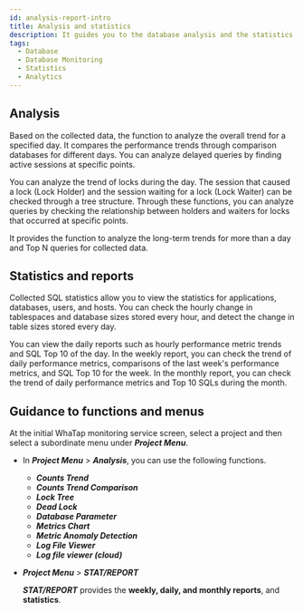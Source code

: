 ```yaml
---
id: analysis-report-intro
title: Analysis and statistics
description: It guides you to the database analysis and the statistics menu.
tags:
  - Database
  - Database Monitoring
  - Statistics
  - Analytics
---
```


<!-- 분석과 통계 / 애플리케이션 분석하기 -->

<!-- 분석 개요 필요 / 검토하기?-->

## Analysis

Based on the collected data, the function to analyze the overall trend for a specified day. It compares the performance trends through comparison databases for different days. You can analyze delayed queries by finding active sessions at specific points.

You can analyze the trend of locks during the day. The session that caused a lock (Lock Holder) and the session waiting for a lock (Lock Waiter) can be checked through a tree structure. Through these functions, you can analyze queries by checking the relationship between holders and waiters for locks that occurred at specific points.

It provides the function to analyze the long-term trends for more than a day and Top N queries for collected data.

## Statistics and reports

Collected SQL statistics allow you to view the statistics for applications, databases, users, and hosts. You can check the hourly change in tablespaces and database sizes stored every hour, and detect the change in table sizes stored every day.

You can view the daily reports such as hourly performance metric trends and SQL Top 10 of the day. In the weekly report, you can check the trend of daily performance metrics, comparisons of the last week's performance metrics, and SQL Top 10 for the week. In the monthly report, you can check the trend of daily performance metrics and Top 10 SQLs during the month.

## Guidance to functions and menus

At the initial WhaTap monitoring service screen, select a project and then select a subordinate menu under **_Project Menu_**. 

-   In **_Project Menu_** > **_Analysis_**, you can use the following functions.
    -   **_Counts Trend_**
    -   **_Counts Trend Comparison_**
    -   **_Lock Tree_**
    -   **_Dead Lock_**
    -   **_Database Parameter_**
    -   **_Metrics Chart_**
    -   **_Metric Anomaly Detection_**
    -   **_Log File Viewer_**
    -   **_Log file viewer (cloud)_**

-   **_Project Menu_** > **_STAT/REPORT_**

      **_STAT/REPORT_** provides the **weekly, daily, and monthly reports**, and **statistics**.
